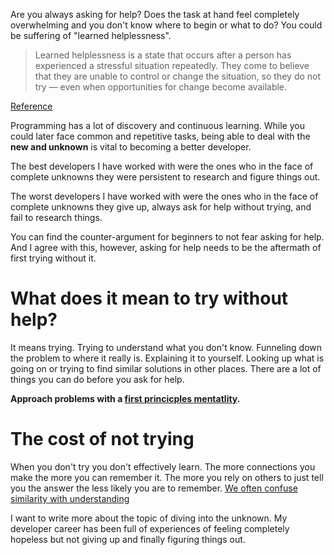 
Are you always asking for help? Does the task at hand feel completely overwhelming and you don't know where to begin or what to do? You could be suffering of "learned helplessness". 

> Learned helplessness is a state that occurs after a person has experienced a stressful situation repeatedly. They come to believe that they are unable to control or change the situation, so they do not try — even when opportunities for change become available.

[Reference](https://www.medicalnewstoday.com/articles/325355#:~:text=Learned%20helplessness%20is%20a%20state,opportunities%20for%20change%20become%20available.)

Programming has a lot of discovery and continuous learning. While you could later face common and repetitive tasks, being able to deal with the **new and unknown** is vital to becoming a better developer. 

The best developers I have worked with were the ones who in the face of complete unknowns they were persistent to research and figure things out. 

The worst developers I have worked with were the ones who in the face of complete unknowns they give up,  always ask for help without trying, and fail to research things. 

You can find the counter-argument for beginners to not fear asking for help. And I agree with this, however,  asking for help needs to be the aftermath of first trying without it.

# What does it mean to try without help? 

It means trying. Trying to understand what you don't know. Funneling down the problem to where it really is. Explaining it to yourself. Looking up what is going on or trying to find similar solutions in other places. There are a lot of things you can do before you ask for help. 

**Approach problems with a [first princicples mentatlity](https://jamesclear.com/first-principles).**

# The cost of not trying

When you don't try you don't effectively learn. The more connections you make the more you can remember it. The more you rely on others to just tell you the answer the less likely you are to remember.  [We often confuse similarity with understanding](https://tomprof.stanford.edu/posting/571)

I want to write more about the topic of diving into the unknown. My developer career has been full of experiences of feeling completely hopeless but not giving up and finally figuring things out. 
